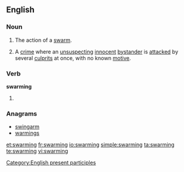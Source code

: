 ==English==

===Noun===
{{en-noun}}

# The action of a [[swarm]].
# {{colloquial|Canada}} A [[crime]] where an [[unsuspecting]] [[innocent]] [[bystander]] is [[attacked]] by several [[culprits]] at once, with no known [[motive]].

===Verb===
'''swarming'''
# {{present participle of|swarm}}

===Anagrams===
* [[swingarm#English|swingarm]]
* [[warmings#English|warmings]]

[[Category:English present participles]]

[[et:swarming]]
[[fr:swarming]]
[[io:swarming]]
[[simple:swarming]]
[[ta:swarming]]
[[te:swarming]]
[[vi:swarming]]
